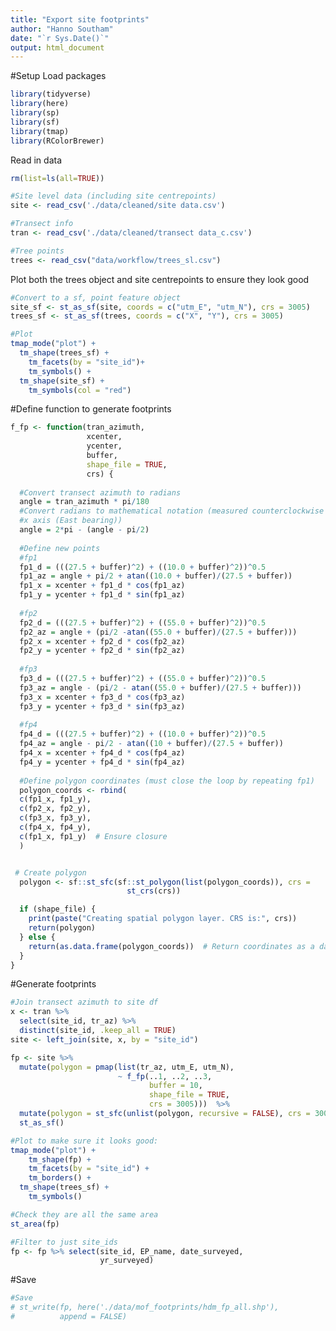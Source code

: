 ```yaml
---
title: "Export site footprints"
author: "Hanno Southam"
date: "`r Sys.Date()`"
output: html_document
---
```

#Setup
Load packages
```r
library(tidyverse)
library(here)
library(sp)
library(sf)
library(tmap)
library(RColorBrewer)
```

Read in data
```r
rm(list=ls(all=TRUE))

#Site level data (including site centrepoints)
site <- read_csv('./data/cleaned/site data.csv')

#Transect info
tran <- read_csv('./data/cleaned/transect data_c.csv')

#Tree points
trees <- read_csv("data/workflow/trees_sl.csv")
```

Plot both the trees object and site centrepoints to ensure they look good
```r
#Convert to a sf, point feature object
site_sf <- st_as_sf(site, coords = c("utm_E", "utm_N"), crs = 3005)
trees_sf <- st_as_sf(trees, coords = c("X", "Y"), crs = 3005)

#Plot
tmap_mode("plot") +
  tm_shape(trees_sf) +
    tm_facets(by = "site_id")+
    tm_symbols() +
  tm_shape(site_sf) +
    tm_symbols(col = "red")
```

#Define function to generate footprints
```r
f_fp <- function(tran_azimuth,
                 xcenter,
                 ycenter,
                 buffer,
                 shape_file = TRUE,
                 crs) {
  
  #Convert transect azimuth to radians
  angle = tran_azimuth * pi/180
  #Convert radians to mathematical notation (measured counterclockwise from
  #x axis (East bearing))
  angle = 2*pi - (angle - pi/2)
  
  #Define new points
  #fp1
  fp1_d = (((27.5 + buffer)^2) + ((10.0 + buffer)^2))^0.5
  fp1_az = angle + pi/2 + atan((10.0 + buffer)/(27.5 + buffer))
  fp1_x = xcenter + fp1_d * cos(fp1_az)
  fp1_y = ycenter + fp1_d * sin(fp1_az)
  
  #fp2
  fp2_d = (((27.5 + buffer)^2) + ((55.0 + buffer)^2))^0.5
  fp2_az = angle + (pi/2 -atan((55.0 + buffer)/(27.5 + buffer)))
  fp2_x = xcenter + fp2_d * cos(fp2_az)
  fp2_y = ycenter + fp2_d * sin(fp2_az)
  
  #fp3
  fp3_d = (((27.5 + buffer)^2) + ((55.0 + buffer)^2))^0.5
  fp3_az = angle - (pi/2 - atan((55.0 + buffer)/(27.5 + buffer)))
  fp3_x = xcenter + fp3_d * cos(fp3_az)
  fp3_y = ycenter + fp3_d * sin(fp3_az)
  
  #fp4
  fp4_d = (((27.5 + buffer)^2) + ((10.0 + buffer)^2))^0.5
  fp4_az = angle - pi/2 - atan((10 + buffer)/(27.5 + buffer))
  fp4_x = xcenter + fp4_d * cos(fp4_az)
  fp4_y = ycenter + fp4_d * sin(fp4_az)
  
  #Define polygon coordinates (must close the loop by repeating fp1)
  polygon_coords <- rbind(
  c(fp1_x, fp1_y),
  c(fp2_x, fp2_y),
  c(fp3_x, fp3_y),
  c(fp4_x, fp4_y),
  c(fp1_x, fp1_y)  # Ensure closure
  )


 # Create polygon
  polygon <- sf::st_sfc(sf::st_polygon(list(polygon_coords)), crs = 
                          st_crs(crs))

  if (shape_file) {
    print(paste("Creating spatial polygon layer. CRS is:", crs))
    return(polygon)
  } else {
    return(as.data.frame(polygon_coords))  # Return coordinates as a dataframe if not saving as shapefile
  }
}
```

#Generate footprints
```r
#Join transect azimuth to site df
x <- tran %>% 
  select(site_id, tr_az) %>% 
  distinct(site_id, .keep_all = TRUE)
site <- left_join(site, x, by = "site_id")

fp <- site %>%
  mutate(polygon = pmap(list(tr_az, utm_E, utm_N), 
                        ~ f_fp(..1, ..2, ..3, 
                               buffer = 10, 
                               shape_file = TRUE, 
                               crs = 3005)))  %>% 
  mutate(polygon = st_sfc(unlist(polygon, recursive = FALSE), crs = 3005)) %>%  # Convert to sfc column
  st_as_sf() 

#Plot to make sure it looks good:
tmap_mode("plot") +
    tm_shape(fp) +
    tm_facets(by = "site_id") +
    tm_borders() +
  tm_shape(trees_sf) +
    tm_symbols()

#Check they are all the same area
st_area(fp)

#Filter to just site_ids
fp <- fp %>% select(site_id, EP_name, date_surveyed,
                    yr_surveyed)
```

#Save
```r
#Save
# st_write(fp, here('./data/mof_footprints/hdm_fp_all.shp'),
#          append = FALSE)
```

